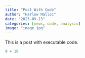 ```yaml
---
title: "Post With Code"
author: "Harlow Malloc"
date: "2023-09-13"
categories: [news, code, analysis]
image: "image.jpg"
---
```


This is a post with executable code.

```r
9 + 10
```

